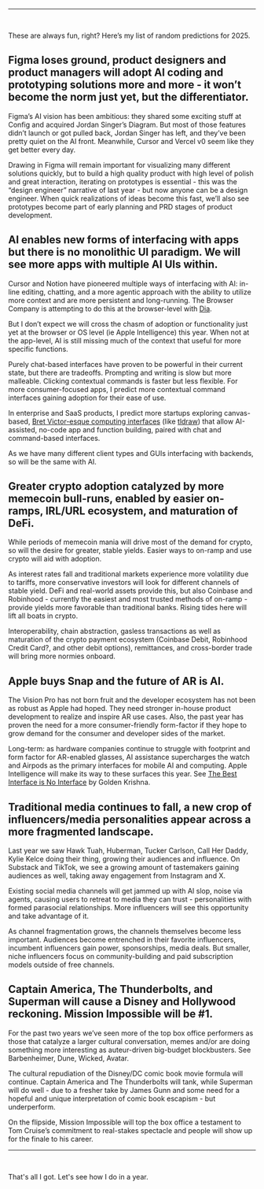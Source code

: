 ---
<br/>

These are always fun, right? Here’s my list of random predictions for 2025.

## Figma loses ground, product designers and product managers will adopt AI coding and prototyping solutions more and more - it won’t become the norm just yet, but the differentiator.

Figma’s AI vision has been ambitious: they shared some exciting stuff at Config and acquired Jordan Singer’s Diagram. But most of those features didn’t launch or got pulled back, Jordan Singer has left, and they’ve been pretty quiet on the AI front. Meanwhile, Cursor and Vercel v0 seem like they get better every day. 

Drawing in Figma will remain important for visualizing many different solutions quickly, but to build a high quality product with high level of polish and great interaction, iterating on prototypes is essential - this was the “design engineer” narrative of last year - but now anyone can be a design engineer. When quick realizations of ideas become this fast, we’ll also see prototypes become part of early planning and PRD stages of product development.
<br/>

## AI enables new forms of interfacing with apps but there is no monolithic UI paradigm. We will see more apps with multiple AI UIs within.

Cursor and Notion have pioneered multiple ways of interfacing with AI: in-line editing, chatting, and a more agentic approach with the ability to utilize more context and are more persistent and long-running. The Browser Company is attempting to do this at the browser-level with [Dia](https://x.com/browsercompany/status/1863593525725556754).

But I don’t expect we will cross the chasm of adoption or functionality just yet at the browser or OS level (ie Apple Intelligence) this year. When not at the app-level, AI is still missing much of the context that useful for more specific functions. 

Purely chat-based interfaces have proven to be powerful in their current state, but there are tradeoffs. Prompting and writing is slow but more malleable. Clicking contextual commands is faster but less flexible. For more consumer-focused apps, I predict more contextual command interfaces gaining adoption for their ease of use.

In enterprise and SaaS products, I predict more startups exploring canvas-based, [Bret Victor-esque computing interfaces](https://www.youtube.com/watch?v=8pTEmbeENF4) (like [tldraw](https://www.tldraw.com/)) that allow AI-assisted, no-code app and function building, paired with chat and command-based interfaces. 

As we have many different client types and GUIs interfacing with backends, so will be the same with AI.
<br/>

## Greater crypto adoption catalyzed by more memecoin bull-runs, enabled by easier on-ramps, IRL/URL ecosystem, and maturation of DeFi.

While periods of memecoin mania will drive most of the demand for crypto, so will the desire for greater, stable yields. Easier ways to on-ramp and use crypto will aid with adoption.

As interest rates fall and traditional markets experience more volatility due to tariffs, more conservative investors will look for different channels of stable yield. DeFi and real-world assets provide this, but also Coinbase and Robinhood - currently the easiest and most trusted methods of on-ramp - provide yields more favorable than traditional banks. Rising tides here will lift all boats in crypto.

Interoperability, chain abstraction, gasless transactions as well as maturation of the crypto payment ecosystem (Coinbase Debit, Robinhood Credit Card?, and other debit options), remittances, and cross-border trade will bring more normies onboard.
<br/>

## Apple buys Snap and the future of AR is AI.

The Vision Pro has not born fruit and the developer ecosystem has not been as robust as Apple had hoped. They need stronger in-house product development to realize and inspire AR use cases. Also, the past year has proven the need for a more consumer-friendly form-factor if they hope to grow demand for the consumer and developer sides of the market.

Long-term: as hardware companies continue to struggle with footprint and form factor for AR-enabled glasses, AI assistance supercharges the watch and Airpods as the primary interfaces for mobile AI and computing. Apple Intelligence will make its way to these surfaces this year. See [The Best Interface is No Interface](https://www.nointerface.com) by Golden Krishna.
<br/>

## Traditional media continues to fall, a new crop of influencers/media personalities appear across a more fragmented landscape.

Last year we saw Hawk Tuah, Huberman, Tucker Carlson, Call Her Daddy, Kylie Kelce doing their thing, growing their audiences and influence. On Substack and TikTok, we see a growing amount of tastemakers gaining audiences as well, taking away engagement from Instagram and X.

Existing social media channels will get jammed up with AI slop, noise via agents, causing users to retreat to media they can trust - personalities with formed parasocial relationships. More influencers will see this opportunity and take advantage of it.

As channel fragmentation grows, the channels themselves become less important. Audiences become entrenched in their favorite influencers, incumbent influencers gain power, sponsorships, media deals. But smaller, niche influencers focus on community-building and paid subscription models outside of free channels.
<br/>

## Captain America, The Thunderbolts, and Superman will cause a Disney and Hollywood reckoning. Mission Impossible will be #1.


For the past two years we’ve seen more of the top box office performers as those that catalyze a larger cultural conversation, memes and/or are doing something more interesting as auteur-driven big-budget blockbusters. See Barbenheimer, Dune, Wicked, Avatar. 

The cultural repudiation of the Disney/DC comic book movie formula will continue. Captain America and The Thunderbolts will tank, while Superman will do well - due to a fresher take by James Gunn and some need for a hopeful and unique interpretation of comic book escapism - but underperform.

On the flipside, Mission Impossible will top the box office a testament to Tom Cruise’s commitment to real-stakes spectacle and people will show up for the finale to his career.
<br/>

------
<br/>

That's all I got. Let's see how I do in a year.